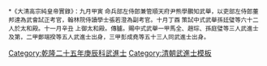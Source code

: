 {{Navbox
|name = 乾隆二十五年庚辰科武殿試金榜
|title = 乾隆二十五年（[[1760年]]）庚辰科武殿試金榜
|titlestyle = background-color:#FFD700;
|image =
|style = width:100%;text-align:center; 
|groupstyle = text-align:center; background-color:#FFD700;
|liststyle = text-align:center;
|state = {{{state<includeonly>|collapsed</includeonly>}}}
|group1 = 第一甲<br>賜武進士及第<br>共3名
|list1 = '''[[馬全|馬　全]]''' - '''[[趙琮|趙　琮]]''' - '''[[孫廷璧]]'''

|group2 = 第二甲<br>賜武進士出身<br>共5名
|list2 = [[鄭端揆]] - 囗囗囗 - 囗囗囗 - 囗囗囗 - 囗囗囗

|group3 = 第三甲<br>賜同武進士出身<br>共53名
|list3 = [[彭成堯]] - 囗囗囗 - 囗囗囗 - 囗囗囗 - 囗囗囗 - 囗囗囗 - 囗囗囗 - 囗囗囗 - 囗囗囗 - 囗囗囗<br>名次不詳：<br>[[蔡鵬|蔡　鵬]] - [[楊定邦]] - [[蔣成章]] - [[傅宗孔]]

|belowstyle = text-align: center; background-color:#FFD700;
|below='''前一科：[[Template:乾隆二十二年丁丑科武殿試金榜|乾隆二十二年丁丑科]]　'''·'''　後一科：[[Template:乾隆二十六年辛巳恩科武殿試金榜|乾隆二十六年辛巳恩科]]'''<br>'''同科進士：[[Template:乾隆二十五年庚辰科殿試金榜|乾隆二十五年庚辰文科]]'''
}}
[[Category:乾隆二十五年庚辰科武進士]]
<noinclude><small>*《大清高宗純皇帝實錄》：九月甲寅    命兵部左侍郎兼管順天府尹熊學鵬知武舉，以吏部左侍郎董邦達為武會試正考官，翰林院侍讀學士張若澄為副考官。十月丁酉    策試中式武舉孫廷璧等六十二人於太和殿。十一月辛丑    上御太和殿。傳臚。賜中式武舉一甲馬全、趙琮、孫庭璧等三人武進士及第，二甲鄭端揆等五人武進士出身，三甲彭成堯等五十三人同武進士出身。</small>
[[Category:乾隆二十五年庚辰科武進士| ]][[Category:清朝武進士模板]]</noinclude>